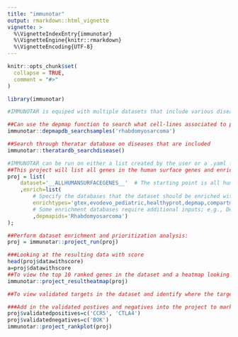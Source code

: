 ```yaml
---
title: "immunotar"
output: rmarkdown::html_vignette
vignette: >
  %\VignetteIndexEntry{immunotar}
  %\VignetteEngine{knitr::rmarkdown}
  %\VignetteEncoding{UTF-8}
---
```


```r
knitr::opts_chunk$set(
  collapse = TRUE,
  comment = "#>"
)
```

```r
library(immunotar)

#IMMUNOTAR is equiped with multiple datasets that include various diseases 

##Can use the depmap function to search what cell-lines associated to phenotype is found in depmap 
immunotar::depmapdb_searchsamples('rhabdomyosarcoma')

##Search through theratar database on diseases that are included 
immunotar::theratardb_searchdisease()
```


```r
#IMMUNOTAR can be run on either a list created by the user or a .yaml file with all datasheet included
##This project will list all genes in the human surface genes and enriches with the databases listed under enrich 
proj = list(
	dataset='__ALLHUMANSURFACEGENES__'  # The starting point is all human surface genes
	,enrich=list(
		# Specify the databases that the dataset should be enriched with:
		enrichtypes='gtex,evodevo_pediatric,healthyprot,depmap,compartments_sp,cirfess_spc'
		# Some enrichment databases require additional inputs; e.g., Depmap database requires a disease name:
		,depmapids='Rhabdomyosarcoma')
);

##Perform dataset enrichment and prioritization analysis:
proj = immunotar::project_run(proj)

###Looking at the resulting data with score 
head(proj$datawithscore)
a=proj$datawithscore
##To view the top 10 ranked genes in the dataset and a heatmap looking at the values of the highest weighted features 
immunotar::project_resultheatmap(proj)

##To view validated targets in the dataset and identify where the targets are ranked 

###Add in the validated postives and negatives into the project to mark in the rank plot 
proj$validatedpositives=c('CCR5', 'CTLA4')
proj$validatednegatives=c('BOK')
immunotar::project_rankplot(proj)

```


```r

```

